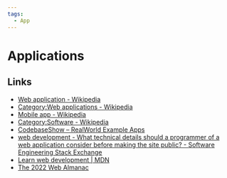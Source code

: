```yaml
---
tags:
  - App
---
```


# Applications

## Links

- [Web application - Wikipedia](https://en.wikipedia.org/wiki/Web_application)
- [Category:Web applications - Wikipedia](https://en.wikipedia.org/wiki/Category:Web_applications)
- [Mobile app - Wikipedia](https://en.wikipedia.org/wiki/Mobile_app)
- [Category:Software - Wikipedia](https://en.wikipedia.org/wiki/Category:Software)
- [CodebaseShow – RealWorld Example Apps](https://codebase.show/projects/realworld)
- [web development - What technical details should a programmer of a web application consider before making the site public? - Software Engineering Stack Exchange](https://softwareengineering.stackexchange.com/questions/46716/what-technical-details-should-a-programmer-of-a-web-application-consider-before)
- [Learn web development | MDN](https://developer.mozilla.org/en-US/docs/Learn)
- [The 2022 Web Almanac](https://almanac.httparchive.org/en/2022/)
